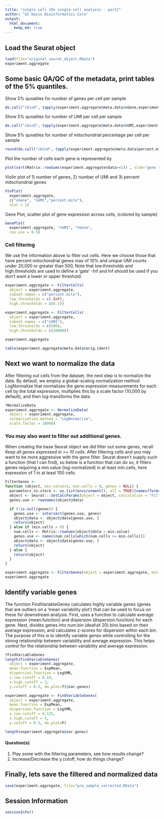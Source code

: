```yaml
---
title: "single cell 10x single-cell analysis - part2"
author: "UC Davis Bioinformatics Core"
output:
  html_document:
    keep_md: true
---
```


## Load the Seurat object
```r
load(file="original_seurat_object.RData")
experiment.aggregate
```

## Some basic QA/QC of the metadata, print tables of the 5% quantiles.

Show 5% qunatiles for number of genes per cell per sample
```r
do.call("cbind", tapply(experiment.aggregate@meta.data$nGene,experiment.aggregate@ident,quantile,probs=seq(0,1,0.05)))
```

Show 5% qunatiles for number of UMI per cell per sample
```r
do.call("cbind", tapply(experiment.aggregate@meta.data$nUMI,experiment.aggregate@ident,quantile,probs=seq(0,1,0.05)))
```

Show 5% qunatiles for number of mitochondrial percentage per cell per sample
```r
round(do.call("cbind", tapply(experiment.aggregate@meta.data$percent.mito,experiment.aggregate@ident,quantile,probs=seq(0,1,0.05))), digits = 3)
```

Plot the number of cells each gene is represented by
```r
plot(sort(Matrix::rowSums(experiment.aggregate@data>=2)) , xlab="gene rank", ylab="number of cells", main="Cells per genes ( >= 2 )")
```

Violin plot of 1) number of genes, 2) number of UMI and 3) percent mitochondrial genes
```r
VlnPlot(
  experiment.aggregate,
  c("nGene", "nUMI","percent.mito"),
  nCol = 1)
```

Gene Plot, scatter plot of gene expression across cells, (colored by sample)
```r
GenePlot(
  experiment.aggregate, "nUMI", "nGene",
  cex.use = 0.5)
```

### Cell filtering
We use the information above to filter out cells. Here we choose those that have percent mitochondrial genes max of 10% and unique UMI counts under 20,000 or greater than 500, Note that low.thresholds and high.thresholds are used to define a 'gate' -Inf and Inf should be used if you don't want a lower or upper threshold.

```r
experiment.aggregate <- FilterCells(
  object = experiment.aggregate,
  subset.names = c("percent.mito"),
  low.thresholds = c(-Inf),
  high.thresholds = c(0.1))

experiment.aggregate <- FilterCells(
  object = experiment.aggregate,
  subset.names = c("nUMI"),
  low.thresholds = c(500),
  high.thresholds = c(20000))

experiment.aggregate
```

```r
table(experiment.aggregate@meta.data$orig.ident)
```

## Next we want to normalize the data

After filtering out cells from the dataset, the next step is to normalize the data. By default, we employ a global-scaling normalization method LogNormalize that normalizes the gene expression measurements for each cell by the total expression, multiplies this by a scale factor (10,000 by default), and then log-transforms the data.

```r
?NormalizeData
experiment.aggregate <- NormalizeData(
  object = experiment.aggregate,
  normalization.method = "LogNormalize",
  scale.factor = 10000)
```

### You may also want to filter out additional genes.

When creating the base Seurat object we did filter out some genes, recall _Keep all genes expressed in >= 10 cells_. After filtering cells and you may want to be more aggressive with the gene filter. Seurat doesn't supply such a function (that I can find), so below is a function that can do so, it filters genes requiring a min.value (log-normalized) in at least min.cells, here expression of 1 in at least 100 cells.

```r
FilterGenes <- 
function (object, min.value=1, min.cells = 0, genes = NULL) {
  parameters.to.store <- as.list(environment(), all = TRUE)[names(formals("FilterGenes"))]
  object <- Seurat:::SetCalcParams(object = object, calculation = "FilterGenes", ... = parameters.to.store)
  genes.use <- rownames(object@data)

  if (!is.null(genes)) {
    genes.use <- intersect(genes.use, genes)
    object@data <- object@data[genes.use, ]
    return(object)
  } else if (min.cells > 0) {
    num.cells <- Matrix::rowSums(object@data > min.value)
    genes.use <- names(num.cells[which(num.cells >= min.cells)])
    object@data <- object@data[genes.use, ]
    return(object)
  } else {
    return(object)
  }
}

experiment.aggregate <- FilterGenes(object = experiment.aggregate, min.value = 1, min.cells = 100)
experiment.aggregate
```

## Identify variable genes

The function FindVariableGenes calculates highly variable genes (genes that are outliers on a 'mean variability plot') that can be used to focus on these for downstream analysis.  First, uses a function to calculate average expression (mean.function) and dispersion (dispersion.function) for each gene. Next, divides genes into num.bin (deafult 20) bins based on their average expression, and calculates z-scores for dispersion within each bin. The purpose of this is to identify variable genes while controlling for the strong relationship between variability and average expression. This helps control for the relationship between variability and average expression.

```r
?FindVariableGenes
length(FindVariableGenes(
  object = experiment.aggregate,
  mean.function = ExpMean,
  dispersion.function = LogVMR,
  x.low.cutoff = 0.24,
  x.high.cutoff = 3,
  y.cutoff = 0.5, do.plot=T)@var.genes)

experiment.aggregate <- FindVariableGenes(
  object = experiment.aggregate,
  mean.function = ExpMean,
  dispersion.function = LogVMR,
  x.low.cutoff = 0.125,
  x.high.cutoff = 4,
  y.cutoff = 0.5, do.plot=F)

length(experiment.aggregate@var.genes)
```

#### Question(s)

1. Play some with the filtering parameters, see how results change?
2. Increase/Decrease the y.cutoff, how do things change?


## Finally, lets save the filtered and normalized data
```r
save(experiment.aggregate, file="pre_sample_corrected.RData")
```

## Session Information
```r
sessionInfo()
```
